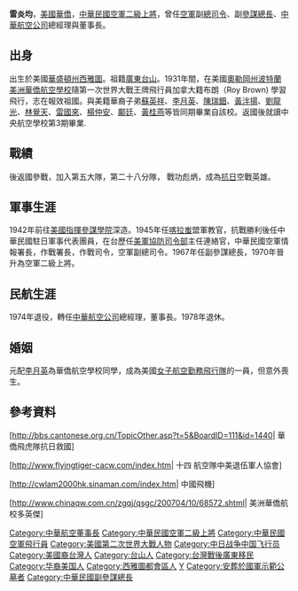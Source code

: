 {{Unreferenced|time=2020-02-26T06:57:31+00:00}}

'''雷炎均'''，{{BD|1914年||1999年|catIdx=Lei雷}}[[美國華人|美國華僑]]，[[中華民國空軍|中華民國空軍]][[二級上將|二級上將]]，曾任[[國防部空軍司令部|空軍]]副[[中華民國空軍司令|總司令]]、副[[中華民國參謀總長|參謀總長]]、[[中華航空公司|中華航空公司]]總經理與董事長。
== 出身 ==
出生於美國[[華盛頓州|華盛頓州]][[西雅圖|西雅圖]]。祖籍[[廣東|廣東]][[台山市|台山]]。1931年間，在美國[[奧勒岡州|奧勒岡州]][[波特蘭|波特蘭]][[美洲華僑航空學校|美洲華僑航空學校]]隨第一次世界大戰王牌飛行員加拿大籍布朗（Roy Brown) 學習飛行，志在報效祖國。與美籍華裔子弟[[蘇英祥|蘇英祥]]、[[李月英|李月英]]、[[陳瑞鈿|陳瑞鈿]]、[[黃泮揚|黃泮揚]]、[[劉龍光|劉龍光]]、[[林覺天|林覺天]]、[[雷國來|雷國來]]、[[楊仲安|楊仲安]]、[[鄺廷|鄺廷]]、[[黃桂燕|黃桂燕]]等皆同期畢業自該校。返國後就讀中央航空學校第3期畢業.

== 戰績 ==
後返國參戰，加入第五大隊，第二十八分隊， 戰功彪炳，成為[[抗日戰爭|抗日]]空戰英雄。

== 軍事生涯 ==
1942年前往[[美國|美國]][[指揮參謀學院|指揮參謀學院]]深造。1945年任[[喀拉蚩|喀拉蚩]]盟軍教官，抗戰勝利後任中華民國駐日軍事代表團員，在台歷任[[美軍協防台灣司令部|美軍協防司令部]]主任連絡官，中華民國空軍情報署長，作戰署長，作戰司令，空軍副總司令。1967年任副參謀總長，1970年晉升為空軍二級上將。

== 民航生涯 ==
1974年退役，轉任[[中華航空公司|中華航空公司]]總經理，董事長。1978年退休。

== 婚姻 ==
元配[[李月英|李月英]]為華僑航空學校同學，成為美國[[女子航空勤務飛行隊|女子航空勤務飛行隊]]的一員，但意外喪生。

== 參考資料 ==
[http://bbs.cantonese.org.cn/TopicOther.asp?t=5&BoardID=111&id=1440| 華僑飛虎隊抗日救國]{{dead link|date=2018年5月 |bot=InternetArchiveBot |fix-attempted=yes }}

[http://www.flyingtiger-cacw.com/index.htm| 十四 航空隊中美退伍軍人協會]{{Dead link|date=2018年6月 |bot=InternetArchiveBot |fix-attempted=no }}

[http://cwlam2000hk.sinaman.com/index.htm| 中國飛機]{{dead link|date=2018年5月 |bot=InternetArchiveBot |fix-attempted=yes }}

[http://www.chinaqw.com.cn/zgqj/qsgc/200704/10/68572.shtml| 美洲華僑航校多英傑]{{dead link|date=2018年5月 |bot=InternetArchiveBot |fix-attempted=yes }}

{{DEFAULTSORT:Louie雷}}
[[Category:中華航空董事長|Category:中華航空董事長]]
[[Category:中華民國空軍二級上將|Category:中華民國空軍二級上將]]
[[Category:中華民國空軍飛行員|Category:中華民國空軍飛行員]]
[[Category:美國第二次世界大戰人物|Category:美國第二次世界大戰人物]]
[[Category:中日战争中国飞行员|Category:中日战争中国飞行员]]
[[Category:美國裔台灣人|Category:美國裔台灣人]]
[[Category:台山人|Category:台山人]]
[[Category:台灣戰後廣東移民|Category:台灣戰後廣東移民]]
[[Category:华裔美国人|Category:华裔美国人]]
[[Category:西雅圖都會區人|Category:西雅圖都會區人]]
[[Category:雷姓|Y]]
[[Category:安葬於國軍示範公墓者|Category:安葬於國軍示範公墓者]]
[[Category:中華民國副參謀總長|Category:中華民國副參謀總長]]